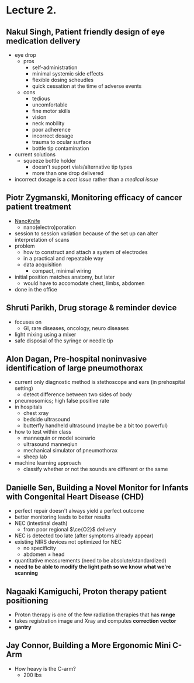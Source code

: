 # Lecture 2.

## Nakul Singh, Patient friendly design of eye medication delivery
- eye drop
    - pros
        - self-administration
        - minimal systemic side effects
        - flexible dosing scheudles
        - quick cessation at the time of adverse events
    - cons
        - tedious
        - uncomfortable
        - fine motor skills
        - vision
        - neck mobility
        - poor adherence
        - incorrect dosage
        - trauma to ocular surface
        - bottle tip contamination
- current solutions
    - squeeze bottle holder
        - doesn't support vials/alternative tip types
        - more than one drop delivered
- incorrect dosage is a _cost issue_ rather than a _medical issue_

## Piotr Zygmanski, Monitoring efficacy of cancer patient treatment
- [NanoKnife](https://www.angiodynamics.com/product/nanoknife-system/)
    - nano(electro)poration
- session to session variation because of the set up can alter interpretation of scans
- problem
    - how to construct and attach a system of electrodes
    - in a practical and repeatable way
    - data acquisition
        - compact, minimal wiring
- initial position matches anatomy, but later
    - would have to accomodate chest, limbs, abdomen
- done in the office

## Shruti Parikh, Drug storage & reminder device
- focuses on 
    - GI, rare diseases, oncology, neuro diseases
- light mixing using a mixer
- safe disposal of the syringe or needle tip

## Alon Dagan, Pre-hospital noninvasive identification of large pneumothorax
- current only diagnostic method is stethoscope and ears (in prehospital setting)
    - detect difference between two sides of body
- pneumosomics; high false positive rate
- in hospitals
    - chest xray
    - bedside ultrasound
    - butterfly handheld ultrasound (maybe be a bit too powerful)
- how to test within class
    - mannequin or model scenario
    - ultrasound manneqiun
    - mechanical simulator of pneumothorax
    - sheep lab
- machine learning approach
    - classify whether or not the sounds are different or the same

## Danielle Sen, Building a Novel Monitor for Infants with Congenital Heart Disease (CHD)
- perfect repair doesn't always yield a perfect outcome
- better monitoring leads to better results
- NEC (intestinal death)
    - from poor regional $\ce{O2}$ delivery
- NEC is detected too late (after symptoms already appear)
- existing NIRS devices not optimized for NEC
    - no specificity
    - abdomen $\neq$ head
- quantitative measurements (need to be absolute/standardized)
- **need to be able to modify the light path so we know what we're scanning**

## Nagaaki Kamiguchi, Proton therapy patient positioning
- Proton therapy is one of the few radiation therapies that has **range**
- takes registration image and Xray and computes **correction vector**
- **gantry**

## Jay Connor, Building a More Ergonomic Mini C-Arm
- How heavy is the C-arm?
    - 200 lbs